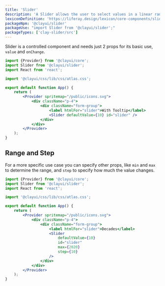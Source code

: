 ```yaml
---
title: 'Slider'
description: 'A Slider allows the user to select values in a linear range of values.'
lexiconDefinition: 'https://liferay.design/lexicon/core-components/slider/'
packageNpm: '@clayui/slider'
packageUse: "import Slider from '@clayui/slider';"
packageTypes: ['clay-slider/src']
---
```


Slider is a controlled component and needs just 2 props for its basic use, `value` and `onChange`.

```jsx preview
import {Provider} from '@clayui/core';
import Slider from '@clayui/slider';
import React from 'react';

import '@clayui/css/lib/css/atlas.css';

export default function App() {
	return (
		<Provider spritemap="/public/icons.svg">
			<div className="p-4">
				<div className="form-group">
					<label htmlFor="slider">With Tooltip</label>
					<Slider defaultValue={10} id="slider" />
				</div>
			</div>
		</Provider>
	);
}
```

## Range and Step

For a more specific use case you can specify other props, like `min` and `max` to determine the range, and `step` to specify how much the value changes.

```jsx preview
import {Provider} from '@clayui/core';
import Slider from '@clayui/slider';
import React from 'react';

import '@clayui/css/lib/css/atlas.css';

export default function App() {
	return (
		<Provider spritemap="/public/icons.svg">
			<div className="p-4">
				<div className="form-group">
					<label htmlFor="slider">Decades</label>
					<Slider
						defaultValue={10}
						id="slider"
						max={2020}
						step={10}
					/>
				</div>
			</div>
		</Provider>
	);
}
```

